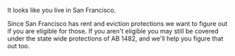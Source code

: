 It looks like you live in San Francisco.

Since San Francisco has rent and eviction protections we want to figure out if you are eligible for those.
If you aren't eligible you may still be covered under the state wide protections of AB 1482, and we'll help you figure that out too.

